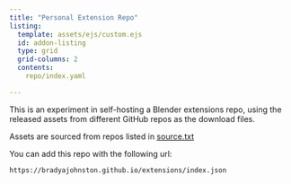 ```yaml
---
title: "Personal Extension Repo"
listing:
  template: assets/ejs/custom.ejs
  id: addon-listing
  type: grid
  grid-columns: 2
  contents:
    repo/index.yaml

---
```


This is an experiment in self-hosting a Blender extensions repo, using the released assets from different GitHub repos as the download files. 

Assets are sourced from repos listed in [source.txt](https://github.com/BradyAJohnston/extensions/blob/main/repo/source.txt)

You can add this repo with the following url:
```bash
https://bradyajohnston.github.io/extensions/index.json
```

<!-- ![](https://imgur.com/3dpyoDN.mp4) -->

::: {#addon-listings}
:::